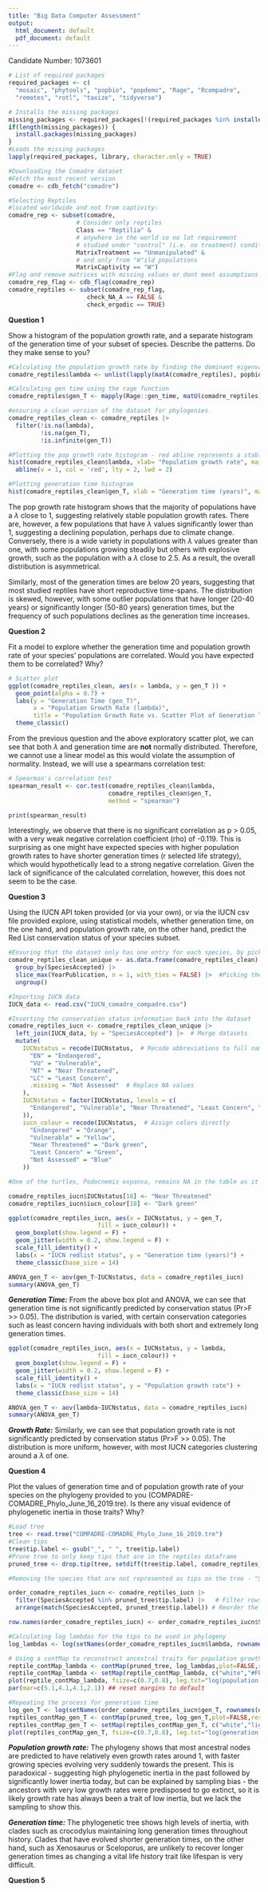 ```yaml
---
title: "Big Data Computer Assessment"
output:
  html_document: default
  pdf_document: default
---
```


Candidate Number: 1073601

```r
# List of required packages
required_packages <- c(
  "mosaic", "phytools", "popbio", "popdemo", "Rage", "Rcompadre",
  "remotes", "rotl", "taxize", "tidyverse")

# Installs the missing packages
missing_packages <- required_packages[!(required_packages %in% installed.packages()[,"Package"])]
if(length(missing_packages)) {
  install.packages(missing_packages)
}
#Loads the missing packages
lapply(required_packages, library, character.only = TRUE)
```

```r
#Downloading the Comadre dataset
#Fetch the most recent version
comadre <- cdb_fetch("comadre")

#Selecting Reptiles
#located worldwide and not from captivity:
comadre_rep <- subset(comadre,
                   # Consider only reptiles
                   Class == "Reptilia" & 
                   # anywhere in the world so no lat requirement
                   # studied under "control" (i.e. no treatment) conditions
                   MatrixTreatment == "Unmanipulated" &
                   # and only from "W"ild populations
                   MatrixCaptivity == "W") 
#Flag and remove matrices with missing values or dont meet assumptions of ergodicity
comadre_rep_flag <- cdb_flag(comadre_rep)
comadre_reptiles <- subset(comadre_rep_flag,
                      check_NA_A == FALSE &
                      check_ergodic == TRUE)
```

**Question 1**

Show a histogram of the population growth rate, and a separate histogram of the generation time of your subset of species. Describe the patterns. Do they make sense to you?

```r
#Calculating the population growth rate by finding the dominant eigenvalue of each matrix, then storing this in the reptiles dataframe
comadre_reptiles$lambda <- unlist(lapply(matA(comadre_reptiles), popbio::lambda))

#Calculating gen time using the rage function
comadre_reptiles$gen_T <- mapply(Rage::gen_time, matU(comadre_reptiles), matF(comadre_reptiles))

#ensuring a clean version of the dataset for phylogenies
comadre_reptiles_clean <- comadre_reptiles |>
  filter(!is.na(lambda), 
         !is.na(gen_T), 
         !is.infinite(gen_T))
```

```r
#Plotting the pop growth rate histogram - red abline represents a stable population that is neither growing nor shrinking
hist(comadre_reptiles_clean$lambda, xlab= "Population growth rate", main = NULL) 
  abline(v = 1, col = 'red', lty = 2, lwd = 2)
```

```r
#Plotting generation time histogram
hist(comadre_reptiles_clean$gen_T, xlab = "Generation time (years)", main = NULL)
```

The pop growth rate histogram shows that the majority of populations have a $\lambda$ close to 1, suggesting relatively stable population growth rates. There are, however, a few populations that have $\lambda$ values significantly lower than 1, suggesting a declining population, perhaps due to climate change. Conversely, there is a wide variety in populations with $\lambda$ values greater than one, with some populations growing steadily but others with explosive growth, such as the population with a $\lambda$ close to 2.5. As a result, the overall distribution is asymmetrical.

Similarly, most of the generation times are below 20 years, suggesting that most studied reptiles have short reproductive time-spans. The distribution is skewed, however, with some outlier populations that have longer (20-40 years) or significantly longer (50-80 years) generation times, but the frequency of such populations declines as the generation time increases.

**Question 2**

Fit a model to explore whether the generation time and population growth rate of your species’ populations are correlated. Would you have expected them to be correlated? Why?

```r

# Scatter plot
ggplot(comadre_reptiles_clean, aes(x = lambda, y = gen_T )) +
  geom_point(alpha = 0.7) +  
  labs(y = "Generation Time (gen_T)", 
       x = "Population Growth Rate (lambda)", 
       title = "Population Growth Rate vs. Scatter Plot of Generation Time") +
  theme_classic()

```

From the previous question and the above exploratory scatter plot, we can see that both $\lambda$ and generation time are **not** normally distributed. Therefore, we cannot use a linear model as this would violate the assumption of normality. Instead, we will use a spearmans correlation test:

```r
# Spearman's correlation test
spearman_result <- cor.test(comadre_reptiles_clean$lambda, 
                            comadre_reptiles_clean$gen_T, 
                            method = "spearman")

print(spearman_result)
```

Interestingly, we observe that there is no significant correlation as p \> 0.05, with a very weak negative correlation coefficient (rho) of -0.119. This is surprising as one might have expected species with higher population growth rates to have shorter generation times (r selected life strategy), which would hypothetically lead to a strong negative correlation. Given the lack of significance of the calculated correlation, however, this does not seem to be the case.

**Question 3**

Using the IUCN API token provided (or via your own), or via the IUCN csv file provided explore, using statistical models, whether generation time, on the one hand, and population growth rate, on the other hand, predict the Red List conservation status of your species subset.

```r
#Ensuring that the dataset only has one entry for each species, by picking the matrix based on the most recent publication
comadre_reptiles_clean_unique <- as.data.frame(comadre_reptiles_clean) |>  
  group_by(SpeciesAccepted) |>  
  slice_max(YearPublication, n = 1, with_ties = FALSE) |>  #Picking the matrix with highest publication year
  ungroup()

#Importing IUCN data
IUCN_data <- read.csv("IUCN_comadre_compadre.csv")

#Inserting the conservation status information back into the dataset
comadre_reptiles_iucn <- comadre_reptiles_clean_unique |>
  left_join(IUCN_data, by = "SpeciesAccepted") |>  # Merge datasets
  mutate(
    IUCNstatus = recode(IUCNstatus,  # Recode abbreviations to full names
      "EN" = "Endangered",
      "VU" = "Vulnerable",
      "NT" = "Near Threatened",
      "LC" = "Least Concern",
      .missing = "Not Assessed"  # Replace NA values
    ),
    IUCNstatus = factor(IUCNstatus, levels = c(
      "Endangered", "Vulnerable", "Near Threatened", "Least Concern", "Not Assessed"
    )),
    iucn_colour = recode(IUCNstatus,  # Assign colors directly
      "Endangered" = "Orange",
      "Vulnerable" = "Yellow",
      "Near Threatened" = "Dark green",
      "Least Concern" = "Green",
      "Not Assessed" = "Blue"
    ))

#One of the turtles, Podocnemis expansa, remains NA in the table as it has a unique conservation status - CD or conservation dependent. To rectify the NA, we will place it in the closest IUCN category.

comadre_reptiles_iucn$IUCNstatus[18] <- "Near Threatened"
comadre_reptiles_iucn$iucn_colour[18] <- "Dark green"
```

```r
ggplot(comadre_reptiles_iucn, aes(x = IUCNstatus, y = gen_T, 
                         fill = iucn_colour)) + 
  geom_boxplot(show.legend = F) +
  geom_jitter(width = 0.2, show.legend = F) +
  scale_fill_identity() +
  labs(x = "IUCN redlist status", y = "Generation time (years)") +
  theme_classic(base_size = 14)
```

```r
ANOVA_gen_T <- aov(gen_T~IUCNstatus, data = comadre_reptiles_iucn)
summary(ANOVA_gen_T)
```

***Generation Time:*** From the above box plot and ANOVA, we can see that generation time is not significantly predicted by conservation status (Pr\>F \>\> 0.05). The distribution is varied, with certain conservation categories such as least concern having individuals with both short and extremely long generation times.

```r
ggplot(comadre_reptiles_iucn, aes(x = IUCNstatus, y = lambda, 
                         fill = iucn_colour)) + 
  geom_boxplot(show.legend = F) +
  geom_jitter(width = 0.2, show.legend = F) +
  scale_fill_identity() +
  labs(x = "IUCN redlist status", y = "Population growth rate") +
  theme_classic(base_size = 14)
```

```r
ANOVA_gen_T <- aov(lambda~IUCNstatus, data = comadre_reptiles_iucn)
summary(ANOVA_gen_T)
```

***Growth Rate:*** Similarly, we can see that population growth rate is not significantly predicted by conservation status (Pr\>F \>\> 0.05). The distribution is more uniform, however, with most IUCN categories clustering around a $\lambda$ of one.

**Question 4**

Plot the values of generation time and of population growth rate of your species on the phylogeny provided to you (COMPADRE-COMADRE_Phylo_June_16_2019.tre). Is there any visual evidence of phylogenetic inertia in those traits? Why?

```r
#Load tree
tree <- read.tree("COMPADRE-COMADRE_Phylo_June_16_2019.tre")
#Clean tips
tree$tip.label <- gsub("_", " ", tree$tip.label)
#Prune tree to only keep tips that are in the reptiles dataframe
pruned_tree <- drop.tip(tree, setdiff(tree$tip.label, comadre_reptiles_iucn$SpeciesAccepted))

#Removing the species that are not represented as tips on the tree - "Sceloporus mucronatus mucronatus" & "Xenosaurus sp." and ordering the species

order_comadre_reptiles_iucn <- comadre_reptiles_iucn |>
  filter(SpeciesAccepted %in% pruned_tree$tip.label) |>   # Filter rows based on tip.label
  arrange(match(SpeciesAccepted, pruned_tree$tip.label)) # Reorder the rows to match tip.label order

row.names(order_comadre_reptiles_iucn) <- order_comadre_reptiles_iucn$SpeciesAccepted

```

```r
#Calculating log lambdas for the tips to be used in phylogeny
log_lambdas <- log(setNames(order_comadre_reptiles_iucn$lambda, rownames(order_comadre_reptiles_iucn)))

# Using a contMap to reconstruct ancestral traits for population growth rate
reptile_contMap_lambda <- contMap(pruned_tree, log_lambdas,plot=FALSE,res=200)
reptile_contMap_lambda <- setMap(reptile_contMap_lambda, c("white","#FFFFB2","#FECC5C","#FD8D3C","#E31A1C"))
plot(reptile_contMap_lambda, fsize=c(0.7,0.8), leg.txt="log(population growth rate)")
par(mar=c(5.1,4.1,4.1,2.1)) ## reset margins to default
```

```r
#Repeating the process for generation time
log_gen_T <- log(setNames(order_comadre_reptiles_iucn$gen_T, rownames(order_comadre_reptiles_iucn)))
reptiles_contMap_gen_T <- contMap(pruned_tree, log_gen_T,plot=FALSE,res=200)
reptiles_contMap_gen_T <- setMap(reptiles_contMap_gen_T, c("white","light blue","blue","violet","purple"))
plot(reptiles_contMap_gen_T, fsize=c(0.7,0.8), leg.txt="log(generation time) (years)")
```

***Population growth rate:*** The phylogeny shows that most ancestral nodes are predicted to have relatively even growth rates around 1, with faster growing species evolving very suddenly towards the present. This is paradoxical - suggesting high phylogenetic inertia in the past followed by significantly lower inertia today, but can be explained by sampling bias - the ancestors with very low growth rates were predisposed to go extinct, so it is likely growth rate has always been a trait of low inertia, but we lack the sampling to show this.

***Generation time:*** The phylogenetic tree shows high levels of inertia, with clades such as crocodylus maintaining long generation times throughout history. Clades that have evolved shorter generation times, on the other hand, such as Xenosaurus or Sceloporus, are unlikely to recover longer generation times as changing a vital life history trait like lifespan is very difficult.

**Question 5**
